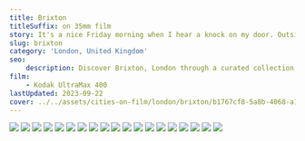 ```yaml
---
title: Brixton
titleSuffix: on 35mm film
story: It's a nice Friday morning when I hear a knock on my door. Outside my door is the postie hand delivering a very special package. It's the Olympus OM-10 I had ordered just a couple days prior. Unfortunately, the 35mm film I needed had yet to arrive. So I found the closest store selling film, which happened to be Brixton. I bought a roll of Kodak UltraMax 400 and some Gold 200, and took a couple pictures around Brixton.
slug: brixton
category: 'London, United Kingdom'
seo:
    description: Discover Brixton, London through a curated collection of 35mm film photographs, highlighting the area's unique atmosphere and dynamic street life.
film:
    - Kodak UltraMax 400
lastUpdated: 2023-09-22
cover: ../../assets/cities-on-film/london/brixton/b1767cf8-5a8b-4068-a173-a98fadce6c91.avif
---
```

![](../../assets/cities-on-film/london/brixton/5235a54c-931c-4403-aba8-774f84434f1a.avif)
![](../../assets/cities-on-film/london/brixton/029f653d-d5d6-4f78-8757-b253d87daf44.avif)
![](../../assets/cities-on-film/london/brixton/c85a3ac2-b423-43a6-aafa-8f0cddb289be.avif)
![](../../assets/cities-on-film/london/brixton/bfa7f1dc-e66f-4a3c-9d72-fee1010eb103.avif)
![](../../assets/cities-on-film/london/brixton/c5d37681-76c0-4a9e-823f-57c4af001801.avif)
![](../../assets/cities-on-film/london/brixton/5117e2cb-88e0-415e-95d9-cb5d41e9335b.avif)
![](../../assets/cities-on-film/london/brixton/03e9d985-b610-408b-a286-5ff279215a6c.avif)
![](../../assets/cities-on-film/london/brixton/ea47cb0d-b953-4900-bf48-b98f8dbd41f2.avif)
![](../../assets/cities-on-film/london/brixton/884f2d72-1228-4c9e-b14a-a938101249a1.avif)
![](../../assets/cities-on-film/london/brixton/199ee489-1961-43c6-9365-7cc8f67c6cfa.avif)
![](../../assets/cities-on-film/london/brixton/e0c0c68a-ecf0-4771-8408-3dcaf92091bd.avif)
![](../../assets/cities-on-film/london/brixton/d2467a9c-4f3d-4bae-8041-0b415d61affe.avif)
![](../../assets/cities-on-film/london/brixton/17441442-47ac-4cee-881a-ab29793085b3.avif)
![](../../assets/cities-on-film/london/brixton/b1767cf8-5a8b-4068-a173-a98fadce6c91.avif)
![](../../assets/cities-on-film/london/brixton/bcac4e10-6d48-47b1-bcf1-225338b5b700.avif)
![](../../assets/cities-on-film/london/brixton/c5a11011-b939-43b9-ab4f-4a5ab5c5c207.avif)
![](../../assets/cities-on-film/london/brixton/b48de4fe-aeb3-4bd5-a4b6-dfbadb09196c.avif)
![](../../assets/cities-on-film/london/brixton/df551b6e-e9c4-4797-9341-8db505ead147.avif)
![](../../assets/cities-on-film/london/brixton/c66a3fcc-79cc-486a-a4b7-5049049e24cd.avif)